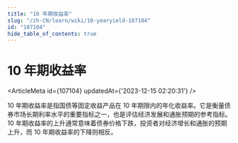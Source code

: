 ```yaml
---
title: "10 年期收益率"
slug: "/zh-CN/learn/wiki/10-yearyield-107104"
id: "107104"
hide_table_of_contents: true
---
```



# 10 年期收益率

<ArticleMeta id={107104} updatedAt={'2023-12-15 02:20:31'} />
<div className='border-solid border-b border-t-0 my-4 border-[var(--ifm-color-gray-300)]' />

10 年期收益率是指国债等固定收益产品在 10 年期限内的年化收益率。它是衡量债券市场长期利率水平的重要指标之一，也是评估经济发展和通胀预期的参考指标。10 年期收益率的上升通常意味着债券价格下跌，投资者对经济增长和通胀的预期上升，而 10 年期收益率的下降则相反。
